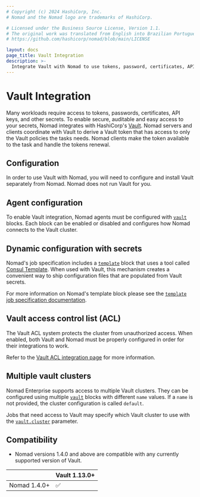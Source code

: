 ```yaml
---
# Copyright (c) 2024 HashiCorp, Inc.
# Nomad and the Nomad logo are trademarks of HashiCorp.

# Licensed under the Business Source License, Version 1.1.
# The original work was translated from English into Brazilian Portuguese.
# https://github.com/hashicorp/nomad/blob/main/LICENSE

layout: docs
page_title: Vault Integration
description: >-
  Integrate Vault with Nomad to use tokens, password, certificates, API keys, and secrets stored in Vault. Configure Nomad to use Vault access control lists (ACLs) to secure your cluster. Learn how to configure Nomad agents and use Consul Template in your job specification.
---
```


# Vault Integration

Many workloads require access to tokens, passwords, certificates, API keys, and
other secrets. To enable secure, auditable and easy access to your secrets,
Nomad integrates with HashiCorp's [Vault][]. Nomad servers and clients
coordinate with Vault to derive a Vault token that has access to only the Vault
policies the tasks needs. Nomad clients make the token available to the task and
handle the tokens renewal.

## Configuration

In order to use Vault with Nomad, you will need to configure and install Vault
separately from Nomad. Nomad does not run Vault for you.

## Agent configuration

To enable Vault integration, Nomad agents must be configured with
[`vault`][] blocks. Each block can be enabled or disabled and configures how
Nomad connects to the Vault cluster.

## Dynamic configuration with secrets

Nomad's job specification includes a [`template`][] block that uses a tool
called [Consul Template][]. When used with Vault, this mechanism creates a
convenient way to ship configuration files that are populated from Vault
secrets.

For more information on Nomad's template block please see the
[`template` job specification documentation][].

## Vault access control list (ACL)

The Vault ACL system protects the cluster from unauthorized access. When
enabled, both Vault and Nomad must be properly configured in order for their
integrations to work.

Refer to the [Vault ACL integration page][int_vault_acl] for more information.

## Multiple vault clusters <EnterpriseAlert inline />

Nomad Enterprise supports access to multiple Vault clusters. They can be
configured using multiple [`vault`][] blocks with different `name` values. If a
`name` is not provided, the cluster configuration is called `default`.

Jobs that need access to Vault may specify which Vault cluster to use with the
[`vault.cluster`][] parameter.

## Compatibility

* Nomad versions 1.4.0 and above are compatible with any currently supported
  version of Vault.

|              | Vault 1.13.0+ |
|--------------|---------------|
| Nomad 1.4.0+ | ✅            |

[Consul Template]: https://github.com/hashicorp/consul-template
[Vault]:  https://www.vaultproject.io/ 'Vault by HashiCorp'
[`template` job specification documentation]: /nomad/docs/job-specification/template#vault-integration
[`template`]: /nomad/docs/job-specification/template
[`vault.cluster`]: /nomad/docs/job-specification/vault#cluster
[`vault`]: /nomad/docs/configuration/vault 'Nomad Vault Configuration Block'
[int_vault_acl]: /nomad/docs/integrations/vault/acl
